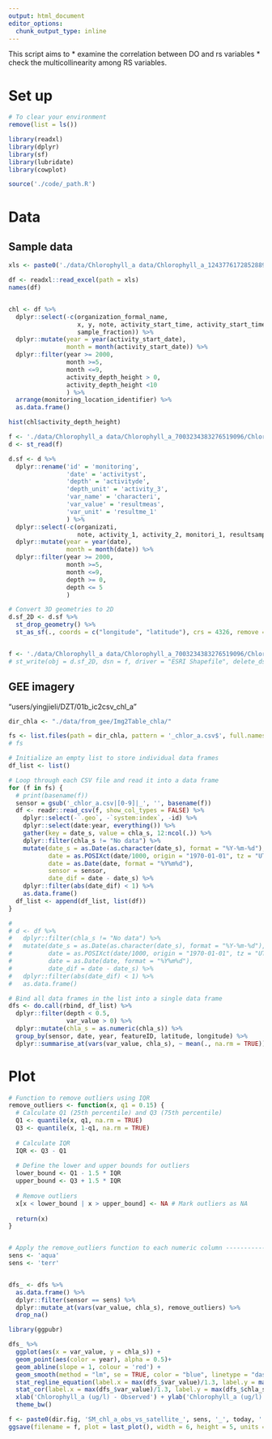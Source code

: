 ```yaml
---
output: html_document
editor_options: 
  chunk_output_type: inline
---
```


This script aims to 
  * examine the correlation between DO and rs variables
  * check the multicollinearity among RS variables. 

# Set up

```r
# To clear your environment
remove(list = ls())

library(readxl)
library(dplyr)
library(sf)
library(lubridate)
library(cowplot)

source('./code/_path.R')
```



# Data

## Sample data

```r

xls <- paste0('./data/Chlorophyll_a data/Chlorophyll_a_1243776172852889586.xlsx'); xls

df <- readxl::read_excel(path = xls)
names(df)


chl <- df %>%
  dplyr::select(-c(organization_formal_name, 
                   x, y, note, activity_start_time, activity_start_timezone, monitoring_location_name,
                   sample_fraction)) %>%
  dplyr::mutate(year = year(activity_start_date),
                month = month(activity_start_date)) %>%
  dplyr::filter(year >= 2000, 
                month >=5,
                month <=9,
                activity_depth_height > 0,
                activity_depth_height <10
                ) %>%
  arrange(monitoring_location_identifier) %>%
  as.data.frame()

hist(chl$activity_depth_height)
```


```r
f <- './data/Chlorophyll_a data/Chlorophyll_a_7003234383276519096/Chlorophyll_Observation_Points.shp'; f
d <- st_read(f)

d.sf <- d %>%
  dplyr::rename('id' = 'monitoring',
                'date' = 'activityst',
                'depth' = 'activityde',
                'depth_unit' = 'activity_3', 
                'var_name' = 'characteri', 
                'var_value' = 'resultmeas', 
                'var_unit' = 'resultme_1'
                ) %>%
  dplyr::select(-c(organizati, 
                   note, activity_1, activity_2, monitori_1, resultsamp)) %>%
  dplyr::mutate(year = year(date),
                month = month(date)) %>%
  dplyr::filter(year >= 2000, 
                month >=5,
                month <=9,
                depth >= 0,
                depth <= 5
                ) 

# Convert 3D geometries to 2D
d.sf_2D <- d.sf %>%
  st_drop_geometry() %>%
  st_as_sf(., coords = c("longitude", "latitude"), crs = 4326, remove = FALSE)


f <- './data/Chlorophyll_a data/Chlorophyll_a_7003234383276519096/Chlorophyll_Observation_Points_filter.shp'
# st_write(obj = d.sf_2D, dsn = f, driver = "ESRI Shapefile", delete_dsn = T)
```


## GEE imagery

  "users/yingjieli/DZT/01b_ic2csv_chl_a"

```r

dir_chla <- "./data/from_gee/Img2Table_chla/"

fs <- list.files(path = dir_chla, pattern = '_chlor_a.csv$', full.names = T)
# fs

# Initialize an empty list to store individual data frames
df_list <- list()

# Loop through each CSV file and read it into a data frame
for (f in fs) {
  # print(basename(f))
  sensor = gsub('_chlor_a.csv|[0-9]|_', '', basename(f))
  df <- readr::read_csv(f, show_col_types = FALSE) %>%
    dplyr::select(-`.geo`, -`system:index`, -id) %>%
    dplyr::select(date:year, everything()) %>%
    gather(key = date_s, value = chla_s, 12:ncol(.)) %>%
    dplyr::filter(chla_s != "No data") %>%
    mutate(date_s = as.Date(as.character(date_s), format = "%Y-%m-%d"),
           date = as.POSIXct(date/1000, origin = "1970-01-01", tz = "UTC"),
           date = as.Date(date, format = "%Y%m%d"),
           sensor = sensor,
           date_dif = date - date_s) %>%
    dplyr::filter(abs(date_dif) < 1) %>%
    as.data.frame()
  df_list <- append(df_list, list(df))
}

# 
# d <- df %>%
#   dplyr::filter(chla_s != "No data") %>%
#   mutate(date_s = as.Date(as.character(date_s), format = "%Y-%m-%d"),
#          date = as.POSIXct(date/1000, origin = "1970-01-01", tz = "UTC"),
#          date = as.Date(date, format = "%Y%m%d"),
#          date_dif = date - date_s) %>%
#   dplyr::filter(abs(date_dif) < 1) %>%
#   as.data.frame()

# Bind all data frames in the list into a single data frame
dfs <- do.call(rbind, df_list) %>%
  dplyr::filter(depth < 0.5,
                var_value > 0) %>%
  dplyr::mutate(chla_s = as.numeric(chla_s)) %>%
  group_by(sensor, date, year, featureID, latitude, longitude) %>%
  dplyr::summarise_at(vars(var_value, chla_s), ~ mean(., na.rm = TRUE))

```


# Plot

```r
# Function to remove outliers using IQR
remove_outliers <- function(x, q1 = 0.15) {
  # Calculate Q1 (25th percentile) and Q3 (75th percentile)
  Q1 <- quantile(x, q1, na.rm = TRUE)
  Q3 <- quantile(x, 1-q1, na.rm = TRUE)
  
  # Calculate IQR
  IQR <- Q3 - Q1
  
  # Define the lower and upper bounds for outliers
  lower_bound <- Q1 - 1.5 * IQR
  upper_bound <- Q3 + 1.5 * IQR
  
  # Remove outliers
  x[x < lower_bound | x > upper_bound] <- NA # Mark outliers as NA
  
  return(x)
}


# Apply the remove_outliers function to each numeric column ------------------------------
sens <- 'aqua'
sens <- 'terr'


dfs_ <- dfs %>%
  as.data.frame() %>%
  dplyr::filter(sensor == sens) %>%
  dplyr::mutate_at(vars(var_value, chla_s), remove_outliers) %>%
  drop_na()

```



```r

library(ggpubr)

dfs_ %>%
  ggplot(aes(x = var_value, y = chla_s)) +
  geom_point(aes(color = year), alpha = 0.5)+
  geom_abline(slope = 1, colour = 'red') +
  geom_smooth(method = "lm", se = TRUE, color = "blue", linetype = "dashed") +
  stat_regline_equation(label.x = max(dfs_$var_value)/1.3, label.y = max(dfs_$chla_s)/2, aes(label = after_stat(eq.label))) + # Add equation
  stat_cor(label.x = max(dfs_$var_value)/1.3, label.y = max(dfs_$chla_s)/2-2, aes(label = paste(..rr.label.., sep = "~~~"))) + # Add R² annotation
  xlab('Chlorophyll_a (ug/l) - Observed') + ylab('Chlorophyll_a (ug/l) - MODIS') +
  theme_bw()

f <- paste0(dir.fig, 'SM_chl_a_obs_vs_satellite_', sens, '_', today, '.png'); f
ggsave(filename = f, plot = last_plot(), width = 6, height = 5, units = 'in', dpi = 300)
```


